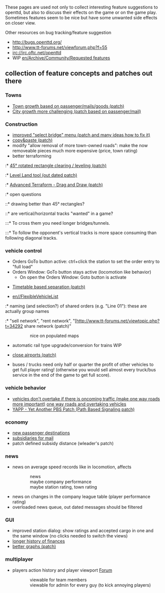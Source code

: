 These pages are used not only to collect interesting feature suggestions to openttd, but also to discuss their effects on the game or on the game play. Sometimes features seem to be nice but have some unwanted side effects on closer view.

Other resources on bug tracking/feature suggestion
* http://bugs.openttd.org/
* http://www.tt-forums.net/viewforum.php?f=55
* irc://irc.oftc.net/openttd
* WIP [[en/Archive/Community/Requested features]]


== collection of feature concepts and patches out there ==

=== Towns ===
* [http://www.tt-forums.net/viewtopic.php?f=33&t=37158 Town growth based on passenger/mails/goods (patch)]
* [http://www.tt-forums.net/viewtopic.php?f=33&t=21514 City growth more challenging (patch based on passenger/mail)]

=== Construction ===
* [http://www.tt-forums.net/viewtopic.php?t=31765 improved "select bridge" menu (patch and many ideas how to fix it)]
* [http://www.tt-forums.net/viewtopic.php?f=33&t=25037 copy&paste (patch)]
* modify "allow removal of more town-owned roads": make the now removeable pieces much more expensive (price, town rating)
* better terraforming
:* [http://www.tt-forums.net/viewtopic.php?f=33&t=19311 45° rotated rectangle clearing / leveling (patch)]
:* [http://www.tt-forums.net/viewtopic.php?t=14264 Level Land tool (out dated patch)]
:* [http://www.tt-forums.net/viewtopic.php?f=33&t=35627 Advanced Terraform - Drag and Draw (patch)]
:* open questions
::* drawing better than 45° rectangles?
::* are vertical/horizontal tracks "wanted" in a game?
:::* To cross them you need longer bridges/tunnels.
:::* To follow the opponent's vertical tracks is more space consuming than following diagonal tracks.

=== vehicle control ===
* Orders GoTo button active: ctrl+click the station to set the order entry to "full load" {{en/Flyspray|1194}}
* Orders Window: GoTo button stays active (locomotion like behavior)
** On open the Orders Window: Goto button is activate

* [http://www.tt-forums.net/viewtopic.php?f=33&t=33524 Timetable based separation (patch)]

* [[en//FlexibleVehicleList]]
:* naming (and selection?) of shared orders (e.g. "Line 01"): these are actually group names
:* "sell network", "rent network", "[http://www.tt-forums.net/viewtopic.php?t=34292 share network (patch)"
::: nice on populated maps

* automatic rail type upgrade/conversion for trains WIP {{en/Flyspray|1859}} 

* [http://www.tt-forums.net/viewtopic.php?t=33418 close airports (patch)]

* buses / trucks need only half or quarter the profit of other vehicles to get full player rating! (otherwise you would sell almost every truck/bus service in the end of the game to get full score).

=== vehicle behavior ===
* [http://www.tt-forums.net/viewtopic.php?p=684726#p684726 vehicles don't overtake if there is oncoming traffic (make one way roads more important)] [http://www.tt-forums.net/viewtopic.php?f=32&t=34599 one way roads and overtaking vehicles]
* [http://www.tt-forums.net/viewtopic.php?f=33&t=36107 YAPP - Yet Another PBS Patch (Path Based Signaling patch)]

=== economy ===
* [http://www.tt-forums.net/viewtopic.php?f=33&t=33501 new passenger destinations]
* [http://bugs.openttd.org/task/954 subsidiaries for mail]
* patch defined subsidy distance (wleader's patch)

=== news ===

* news on average speed records like in locomotion, affects
::news
::maybe company performance
::maybe station rating, town rating

* news on changes in the company league table (player performance rating)
* overloaded news queue, out dated messages should be filtered

=== GUI ===

* improved station dialog: show ratings and accepted cargo in one and the same window (no clicks needed to switch the views)
* [http://www.tt-forums.net/viewtopic.php?t=21079 longer history of finances]
* [http://www.tt-forums.net/viewtopic.php?t=31984 better graphs (patch)]


=== multiplayer ===
* players action history and player viewport [http://www.tt-forums.net/viewtopic.php?f=32&t=37309 Forum]
::viewable for team members
::viewable for admin for every guy (to kick annoying players)